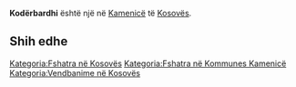 {{Fshat në 
 | Emri                = Kodërbardhi
 | EmriAlt                = 
 | NAME_SHORT_FORM=      
 | NAME_GENERIC=      
 | NAME_SORT_NAME_RO=      KODERBARDHI
 | FULL_NAME_RO = Kodërbardhi
 | FULL_NAME_ND_RO=Koderbardhi
 | SORT_NAME_RG=KODERBARDHI
 | FULL_NAME_RG=Kodërbardhi
 | FULL_NAME_ND_RG=Koderbardhi
 | SRP_NAME_SHORT_FORM=      
 | SRP_NAME_GENERIC=      
 | SRP_NAME_SORT_NAME_RO=      
 | SRP_FULL_NAME_RO = 
 | SRP_FULL_NAME_ND_RO=
 | SRP_SORT_NAME_RG=
 | SRP_FULL_NAME_RG=
 | SRP_FULL_NAME_ND_RG=
 | Emri (Rasa dhanore) = 
 | Figura              = 
 | Shteti              = Kosovo
 | Komuna              = Kamenicë
 | Kodi postar         = 
 | Sipërfaqja          = 

 | Popullsia           = 

 | Regj. i popullsisë  = 
 | Dend. e popullsisë  = 
 | Faqja zyrtare       = 
 <!--- Koordinatat ----> 
 | Gjerësia            = 42.75
 | Gjatësia            = 20.633333
 | Lartësia            = 
}}
'''Kodërbardhi''' është një [[]] në [[Kamenicë]] të [[Kosovës]].

<!-- == Gjeografia == -->
<!-- == Historia == -->
<!-- == Demografia == -->
== Shih edhe ==
{{Komuna Kamenicë}}
{{Kosovo-Administrata-Cung}}

[[Kategoria:Fshatra në Kosovës]]
[[Kategoria:Fshatra në Kommunes Kamenicë]]
[[Kategoria:Vendbanime në Kosovës]]
